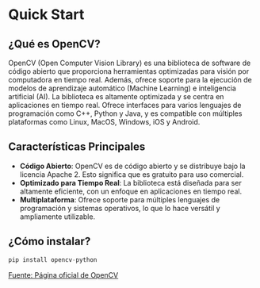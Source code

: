 # Quick Start

## ¿Qué es OpenCV?

OpenCV (Open Computer Vision Library) es una biblioteca de software de código abierto que proporciona herramientas optimizadas para visión por computadora en tiempo real. Además, ofrece soporte para la ejecución de modelos de aprendizaje automático (Machine Learning) e inteligencia artificial (AI). La biblioteca es altamente optimizada y se centra en aplicaciones en tiempo real. Ofrece interfaces para varios lenguajes de programación como C++, Python y Java, y es compatible con múltiples plataformas como Linux, MacOS, Windows, iOS y Android.

## Características Principales

- **Código Abierto**: OpenCV es de código abierto y se distribuye bajo la licencia Apache 2. Esto significa que es gratuito para uso comercial.
- **Optimizado para Tiempo Real**: La biblioteca está diseñada para ser altamente eficiente, con un enfoque en aplicaciones en tiempo real.
- **Multiplataforma**: Ofrece soporte para múltiples lenguajes de programación y sistemas operativos, lo que lo hace versátil y ampliamente utilizable.

## ¿Cómo instalar?

```py copy
pip install opencv-python
```

[Fuente: Página oficial de OpenCV](https://opencv.org/)
